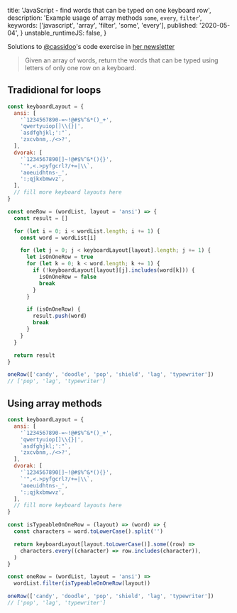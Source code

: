  title: 'JavaScript - find words that can be typed on one keyboard row',
  description: 'Example usage of array methods `some`, `every`, `filter`',
  keywords: ['javascript', 'array', 'filter', 'some', 'every'],
  published: '2020-05-04',
}
  unstable_runtimeJS: false,
}

Solutions to [@cassidoo](https://twitter.com/cassidoo)'s code exercise in [her newsletter](https://buttondown.email/cassidoo/archive/when-you-arise-in-the-morning-think-of-what-a/)

> Given an array of words, return the words that can be typed using letters of only one row on a keyboard.

## Tradidional for loops

```js
const keyboardLayout = {
  ansi: [
    '`1234567890-=~!@#$%^&*()_+',
    'qwertyuiop[]\\{}|',
    `asdfghjkl;':"`,
    'zxcvbnm,./<>?',
  ],
  dvorak: [
    '`1234567890[]~!@#$%^&*(){}',
    `'",<.>pyfgcrl?/+=|\\`,
    'aoeuidhtns-_',
    ':;qjkxbmwvz',
  ],
  // fill more keyboard layouts here
}

const oneRow = (wordList, layout = 'ansi') => {
  const result = []

  for (let i = 0; i < wordList.length; i += 1) {
    const word = wordList[i]

    for (let j = 0; j < keyboardLayout[layout].length; j += 1) {
      let isOnOneRow = true
      for (let k = 0; k < word.length; k += 1) {
        if (!keyboardLayout[layout][j].includes(word[k])) {
          isOnOneRow = false
          break
        }
      }

      if (isOnOneRow) {
        result.push(word)
        break
      }
    }
  }

  return result
}

oneRow(['candy', 'doodle', 'pop', 'shield', 'lag', 'typewriter'])
// ['pop', 'lag', 'typewriter']
```

## Using array methods

```js
const keyboardLayout = {
  ansi: [
    '`1234567890-=~!@#$%^&*()_+',
    'qwertyuiop[]\\{}|',
    `asdfghjkl;':"`,
    'zxcvbnm,./<>?',
  ],
  dvorak: [
    '`1234567890[]~!@#$%^&*(){}',
    `'",<.>pyfgcrl?/+=|\\`,
    'aoeuidhtns-_',
    ':;qjkxbmwvz',
  ],
  // fill more keyboard layouts here
}

const isTypeableOnOneRow = (layout) => (word) => {
  const characters = word.toLowerCase().split('')

  return keyboardLayout[layout.toLowerCase()].some((row) =>
    characters.every((character) => row.includes(character)),
  )
}

const oneRow = (wordList, layout = 'ansi') =>
  wordList.filter(isTypeableOnOneRow(layout))

oneRow(['candy', 'doodle', 'pop', 'shield', 'lag', 'typewriter'])
// ['pop', 'lag', 'typewriter']
```
